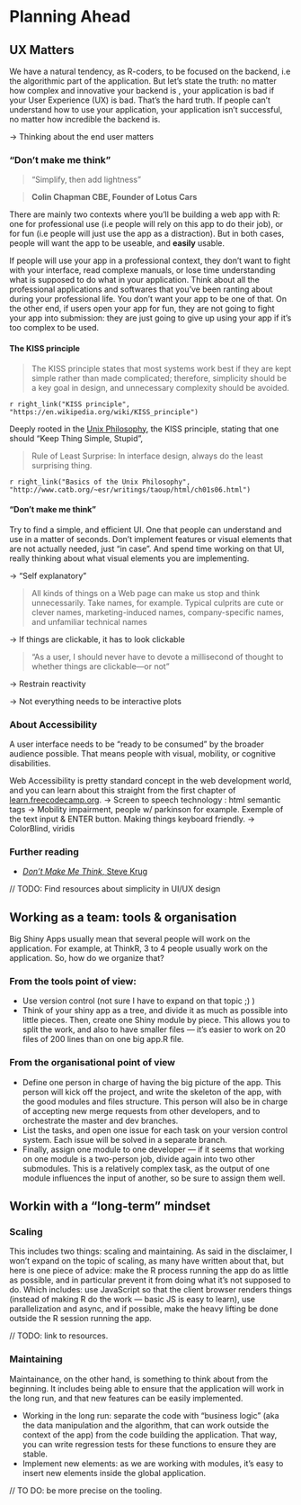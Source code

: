 # Planning Ahead {#planning}

## UX Matters

We have a natural tendency, as R-coders, to be focused on the backend, i.e the algorithmic part of the application. But let's state the truth: no matter how complex and innovative your backend is , your application is bad if your User Experience (UX) is bad. That's the hard truth. If people can't understand how to use your application, your application isn't successful, no matter how incredible the backend is. 

-> Thinking about the end user matters

### "Don't make me think" 

> "Simplify, then add lightness"

> __Colin Chapman CBE, Founder of Lotus Cars__

There are mainly two contexts where you'll be building a web app with R: one for professional use (i.e people will rely on this app to do their job), or for fun (i.e people will just use the app as a distraction). But in both cases, people will want the app to be useable, and __easily__ usable. 

If people will use your app in a professional context, they don't want to fight with your interface, read complexe manuals, or lose time understanding what is supposed to do what in your application. Think about all the professional applications and softwares that you've been ranting about during your professional life. You don't want your app to be one of that. On the other end, if users open your app for fun, they are not going to fight your app into submission: they are just going to give up using your app if it's too complex to be used. 

#### The KISS principle

> The KISS principle states that most systems work best if they are kept simple rather than made complicated; therefore, simplicity should be a key goal in design, and unnecessary complexity should be avoided.

`r right_link("KISS principle", "https://en.wikipedia.org/wiki/KISS_principle")`

Deeply rooted in the [Unix Philosophy](http://www.catb.org/~esr/writings/taoup/html/ch01s07.html), the KISS principle, stating that one should "Keep Thing Simple, Stupid", 

> Rule of Least Surprise: In interface design, always do the least surprising thing.

`r right_link("Basics of the Unix Philosophy", "http://www.catb.org/~esr/writings/taoup/html/ch01s06.html")`



#### "Don't make me think" 

Try to find a simple, and efficient UI. One that people can understand and use in a matter of seconds. Don't implement features or visual elements that are not actually needed, just "in case". And spend time working on that UI, really thinking about what visual elements you are implementing. 

-> "Self explanatory"

> All kinds of things on a Web page can make us stop and think unnecessarily. Take names, for example. Typical culprits are cute or clever names, marketing-induced names, company-specific names, and unfamiliar technical names

-> If things are clickable, it has to look clickable

> "As a user, I should never have to devote a millisecond of thought to whether
things are clickable—or not" 

-> Restrain reactivity 

-> Not everything needs to be interactive plots 

### About Accessibility 

A user interface needs to be "ready to be consumed" by the broader audience possible. That means people with visual, mobility, or cognitive disabilities. 

Web Accessibility is pretty standard concept in the web development world, and you can learn about this straight from the first chapter of [learn.freecodecamp.org](https://learn.freecodecamp.org/). 
-> Screen to speech technology : html semantic tags
-> Mobility impairment, people w/ parkinson for example. Exemple of the text input & ENTER button. Making things keyboard friendly. 
-> ColorBlind, viridis

### Further reading 

+ [_Don't Make Me Think_, Steve Krug](https://en.wikipedia.org/wiki/Don%27t_Make_Me_Think)

// TODO: Find resources about simplicity in UI/UX design

## Working as a team: tools & organisation

Big Shiny Apps usually mean that several people will work on the application. For example, at ThinkR, 3 to 4 people usually work on the application. So, how do we organize that?

### From the tools point of view: 

+ Use version control (not sure I have to expand on that topic ;) )
+ Think of your shiny app as a tree, and divide it as much as possible into little pieces. Then, create one Shiny module by piece. This allows you to split the work, and also to have smaller files — it's easier to work on 20 files of 200 lines than on one big app.R file. 

### From the organisational point of view

 + Define one person in charge of having the big picture of the app. This person will kick off the project, and write the skeleton of the app, with the good modules and files structure. This person will also be in charge of accepting new merge requests from other developers, and to orchestrate the master and dev branches. 
+ List the tasks, and open one issue for each task on your version control system. Each issue will be solved in a separate branch. 
+ Finally, assign one module to one developer — if it seems that working on one module is a two-person job, divide again into two other submodules. This is a relatively complex task, as the output of one module influences the input of another, so be sure to assign them well. 

## Workin with a "long-term" mindset

### Scaling

This includes two things: scaling and maintaining. As said in the disclaimer, I won't expand on the topic of scaling, as many have written about that, but here is one piece of advice: make the R process running the app do as little as possible, and in particular prevent it from doing what it's not supposed to do. Which includes: use JavaScript so that the client browser renders things (instead of making R do the work — basic JS is easy to learn), use parallelization and async, and if possible, make the heavy lifting be done outside the R session running the app. 

// TODO: link to resources.

### Maintaining

Maintainance, on the other hand, is something to think about from the beginning.  It includes being able to ensure that the application will work in the long run, and that new features can be easily implemented. 

+ Working in the long run: separate the code with "business logic" (aka the data manipulation and the algorithm, that can work outside the context of the app) from the code building the application. That way, you can write regression tests for these functions to ensure they are stable. 
+ Implement new elements: as we are working with modules, it's easy to insert new elements inside the global application. 

// TO DO: be more precise on the tooling. 
